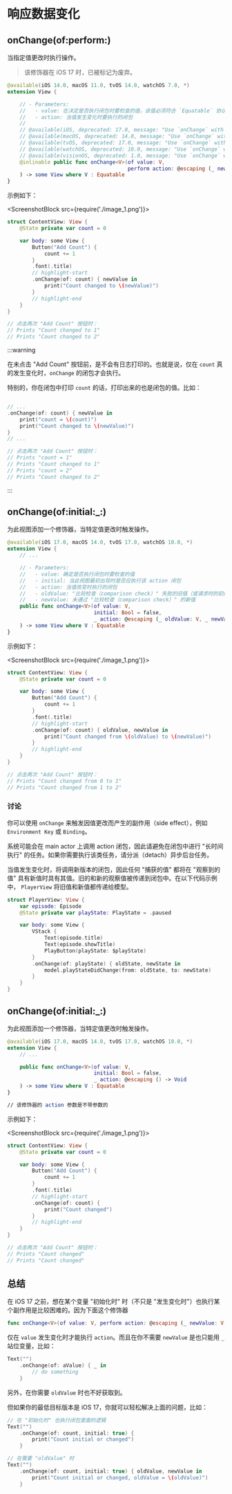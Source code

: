 # 响应数据变化

<OriginalSource
  title="Responding to data changes"
  url="https://developer.apple.com/documentation/swiftui/model-data#responding-to-data-changes"
/>

## onChange(of:perform:)

当指定值更改时执行操作。

> 该修饰器在 iOS 17 时，已被标记为废弃。

```swift
@available(iOS 14.0, macOS 11.0, tvOS 14.0, watchOS 7.0, *)
extension View {

    // - Parameters:
    //   - value: 在决定是否执行闭包时要检查的值，该值必须符合 `Equatable` 协议
    //   - action: 当值发生变化时要执行的闭包
    //
    // @available(iOS, deprecated: 17.0, message: "Use `onChange` with a two or zero parameter action closure instead.")
    // @available(macOS, deprecated: 14.0, message: "Use `onChange` with a two or zero parameter action closure instead.")
    // @available(tvOS, deprecated: 17.0, message: "Use `onChange` with a two or zero parameter action closure instead.")
    // @available(watchOS, deprecated: 10.0, message: "Use `onChange` with a two or zero parameter action closure instead.")
    // @available(visionOS, deprecated: 1.0, message: "Use `onChange` with a two or zero parameter action closure instead.")
    @inlinable public func onChange<V>(of value: V,
                                       perform action: @escaping (_ newValue: V) -> Void
    ) -> some View where V : Equatable
}
```

示例如下：

<ScreenshotBlock src={require('./image_1.png')}>

```swift
struct ContentView: View {
    @State private var count = 0

    var body: some View {
        Button("Add Count") {
            count += 1
        }
        .font(.title)
        // highlight-start
        .onChange(of: count) { newValue in
            print("Count changed to \(newValue)")
        }
        // highlight-end
    }
}

// 点击两次 "Add Count" 按钮时：
// Prints "Count changed to 1"
// Prints "Count changed to 2"
```

</ScreenshotBlock>

:::warning

在未点击 "Add Count" 按钮前，是不会有日志打印的。也就是说，仅在 `count` 真的发生变化时，`onChange` 的闭包才会执行。

特别的，你在闭包中打印 `count` 的话，打印出来的也是闭包的值。比如：

```swift

// ...
.onChange(of: count) { newValue in
    print("count = \(count)")
    print("Count changed to \(newValue)")
}
// ...

// 点击两次 "Add Count" 按钮时：
// Prints "count = 1"
// Prints "Count changed to 1"
// Prints "count = 2"
// Prints "Count changed to 2"
```

:::

## onChange(of:initial:\_:)

为此视图添加一个修饰器，当特定值更改时触发操作。

```swift
@available(iOS 17.0, macOS 14.0, tvOS 17.0, watchOS 10.0, *)
extension View {
    // ...

    // - Parameters:
    //   - value: 确定是否执行闭包时要检查的值
    //   - initial: 当此视图最初出现时是否应执行该 action 闭包
    //   - action: 当值改变时执行的闭包
    //   - oldValue: "比较检查（comparison check）" 失败的旧值（或请求时的初始值）
    //   - newValue: 未通过 "比较检查（comparison check）" 的新值
    public func onChange<V>(of value: V,
                            initial: Bool = false,
                            _ action: @escaping (_ oldValue: V, _ newValue: V) -> Void
    ) -> some View where V : Equatable
}
```

示例如下：

<ScreenshotBlock src={require('./image_1.png')}>

```swift
struct ContentView: View {
    @State private var count = 0

    var body: some View {
        Button("Add Count") {
            count += 1
        }
        .font(.title)
        // highlight-start
        .onChange(of: count) { oldValue, newValue in
            print("Count changed from \(oldValue) to \(newValue)")
        }
        // highlight-end
    }
}

// 点击两次 "Add Count" 按钮时：
// Prints "Count changed from 0 to 1"
// Prints "Count changed from 1 to 2"
```

</ScreenshotBlock>

### 讨论

你可以使用 `onChange` 来触发因值更改而产生的副作用（side effect），例如 `Environment Key` 或 `Binding`。

系统可能会在 main actor 上调用 action 闭包，因此请避免在闭包中进行 "长时间执行" 的任务。如果你需要执行该类任务，请分派（detach）异步后台任务。

当值发生变化时，将调用新版本的闭包，因此任何 "捕获的值" 都将在 "观察到的值" 具有新值时具有其值。旧的和新的观察值被传递到闭包中。在以下代码示例中， `PlayerView` 将旧值和新值都传递给模型。

```swift
struct PlayerView: View {
    var episode: Episode
    @State private var playState: PlayState = .paused

    var body: some View {
        VStack {
            Text(episode.title)
            Text(episode.showTitle)
            PlayButton(playState: $playState)
        }
        .onChange(of: playState) { oldState, newState in
            model.playStateDidChange(from: oldState, to: newState)
        }
    }
}
```

## onChange(of:initial:\_:)

为此视图添加一个修饰器，当特定值更改时触发操作。

```swift
@available(iOS 17.0, macOS 14.0, tvOS 17.0, watchOS 10.0, *)
extension View {
    // ...

    public func onChange<V>(of value: V,
                            initial: Bool = false,
                            _ action: @escaping () -> Void
    ) -> some View where V : Equatable
}

// 该修饰器的 action 参数是不带参数的
```

示例如下：

<ScreenshotBlock src={require('./image_1.png')}>

```swift
struct ContentView: View {
    @State private var count = 0

    var body: some View {
        Button("Add Count") {
            count += 1
        }
        .font(.title)
        // highlight-start
        .onChange(of: count) {
            print("Count changed")
        }
        // highlight-end
    }
}

// 点击两次 "Add Count" 按钮时：
// Prints "Count changed"
// Prints "Count changed"
```

</ScreenshotBlock>

## 总结

在 iOS 17 之前，想在某个变量 "初始化时" 时（不只是 "发生变化时"）也执行某个副作用是比较困难的。因为下面这个修饰器

```swift
func onChange<V>(of value: V, perform action: @escaping (_ newValue: V) -> Void)
```

仅在 `value` 发生变化时才能执行 `action`。而且在你不需要 `newValue` 是也只能用 `_` 站位变量，比如：

```swift
Text("")
    .onChange(of: aValue) { _ in
        // do something
    }
```

另外，在你需要 `oldValue` 时也不好获取到。

但如果你的最低目标版本是 iOS 17，你就可以轻松解决上面的问题，比如：

```swift
// 在 "初始化时" 也执行闭包里面的逻辑
Text("")
    .onChange(of: count, initial: true) {
        print("Count initial or changed")
    }

// 在需要 "oldValue" 时
Text("")
    .onChange(of: count, initial: true) { oldValue, newValue in
        print("Count initial or changed, oldValue = \(oldValue)")
    }
```
